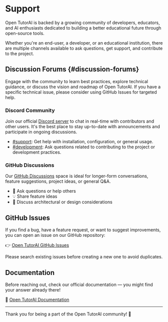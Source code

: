 # Support

Open TutorAI is backed by a growing community of developers, educators, and AI enthusiasts dedicated to building a better educational future through open-source tools.

Whether you're an end-user, a developer, or an educational institution, there are multiple channels available to ask questions, get support, and contribute to the project.

## Discussion Forums {#discussion-forums}

Engage with the community to learn best practices, explore technical guidance, or discuss the vision and roadmap of Open TutorAI. If you have a specific technical issue, please consider using GitHub Issues for targeted help.

### Discord Community

Join our official [Discord server](https://discord.gg/BTQtE2deEm) to chat in real-time with contributors and other users. It's the best place to stay up-to-date with announcements and participate in ongoing discussions.

- [#support](https://discord.gg/BTQtE2deEm): Get help with installation, configuration, or general usage.
- [#development](https://discord.gg/BTQtE2deEm): Ask questions related to contributing to the project or development practices.

### GitHub Discussions

Our [GitHub Discussions](https://github.com/Open-TutorAi/open-tutor-ai-CE/discussions) space is ideal for longer-form conversations, feature suggestions, project ideas, or general Q&A.

- 💬 Ask questions or help others
- 💡 Share feature ideas
- 🧠 Discuss architectural or design considerations

## GitHub Issues

If you find a bug, have a feature request, or want to suggest improvements, you can open an issue on our GitHub repository:

👉 [Open TutorAI GitHub Issues](https://github.com/Open-TutorAi/open-tutor-ai-CE/issues)

Please search existing issues before creating a new one to avoid duplicates.

## Documentation

Before reaching out, check our official documentation — you might find your answer already there!

📘 [Open TutorAI Documentation](https://opentutorai.com/docs/intro)

---

Thank you for being a part of the Open TutorAI community! 💙
